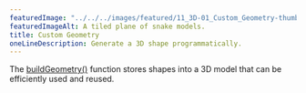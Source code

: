 ---
featuredImage: "../../../images/featured/11_3D-01_Custom_Geometry-thumbnail.png"
featuredImageAlt: A tiled plane of snake models.
title: Custom Geometry
oneLineDescription: Generate a 3D shape programmatically.
---

The
<a href="/reference/p5/buildGeometry" target="_blank">buildGeometry()</a>
function stores shapes into a 3D model that can be efficiently used and
reused.